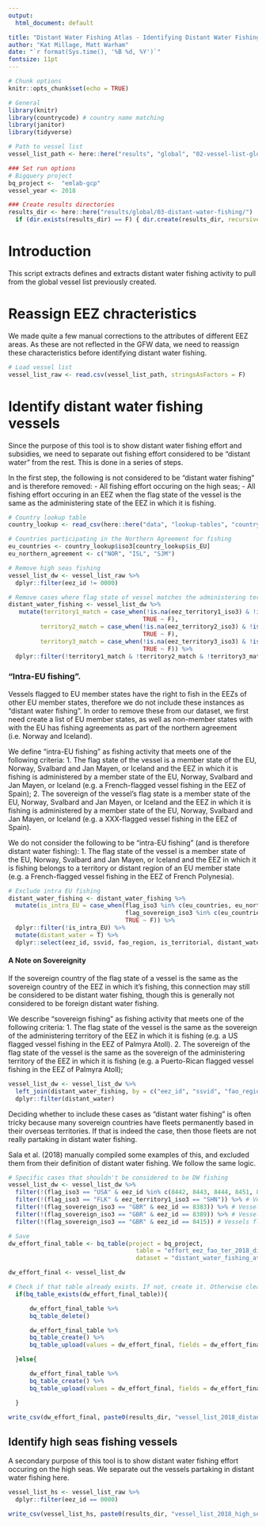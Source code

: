 ```yaml
---
output:
  html_document: default

title: "Distant Water Fishing Atlas - Identifying Distant Water Fishing"
author: "Kat Millage, Matt Warham"
date: "`r format(Sys.time(), '%B %d, %Y')`"
fontsize: 11pt
---
```


```r
# Chunk options
knitr::opts_chunk$set(echo = TRUE)

# General
library(knitr) 
library(countrycode) # country name matching
library(janitor)
library(tidyverse)

# Path to vessel list
vessel_list_path <- here::here("results", "global", "02-vessel-list-global", "vessel_list_2018_raw.csv")

### Set run options
# Bigquery project
bq_project <-  "emlab-gcp"
vessel_year <- 2018

### Create results directories
results_dir <- here::here("results/global/03-distant-water-fishing/")
  if (dir.exists(results_dir) == F) { dir.create(results_dir, recursive = T) }
```

# Introduction 

This script extracts defines and extracts distant water fishing activity to pull from the global vessel list previously created. 

# Reassign EEZ chracteristics

We made quite a few manual corrections to the attributes of different EEZ areas. As these are not reflected in the GFW data, we need to reassign these characteristics before identifying distant water fishing. 

```r
# Load vessel list
vessel_list_raw <- read.csv(vessel_list_path, stringsAsFactors = F) 
```

# Identify distant water fishing vessels

Since the purpose of this tool is to show distant water fishing effort and subsidies, we need to separate out fishing effort considered to be "distant water" from the rest. This is done in a series of steps. 

In the first step, the following is not considered to be "distant water fishing" and is therefore removed:
- All fishing effort occuring on the high seas;
- All fishing effort occuring in an EEZ when the flag state of the vessel is the same as the administering state of the EEZ in which it is fishing.

```r
# Country lookup table
country_lookup <- read_csv(here::here("data", "lookup-tables", "country_dependencies.csv"))

# Countries participating in the Northern Agreement for fishing
eu_countries <- country_lookup$iso3[country_lookup$is_EU]
eu_northern_agreement <- c("NOR", "ISL", "SJM")
```

```r
# Remove high seas fishing
vessel_list_dw <- vessel_list_raw %>%
  dplyr::filter(eez_id != 0000)

# Remove cases where flag state of vessel matches the administering territory (or territories in the cases of joint regime/disputed areas)
distant_water_fishing <- vessel_list_dw %>%
   mutate(territory1_match = case_when(!is.na(eez_territory1_iso3) & !is.na(flag_iso3) & flag_iso3 == eez_territory1_iso3 ~ T,
                                      TRUE ~ F),
         territory2_match = case_when(!is.na(eez_territory2_iso3) & !is.na(flag_iso3) & flag_iso3 == eez_territory2_iso3 ~ T,
                                      TRUE ~ F),
         territory3_match = case_when(!is.na(eez_territory3_iso3) & !is.na(flag_iso3) & flag_iso3 == eez_territory3_iso3 ~ T,
                                      TRUE ~ F)) %>%
  dplyr::filter(!territory1_match & !territory2_match & !territory3_match)

```

### "Intra-EU fishing".

Vessels flagged to EU member states have the right to fish in the EEZs of other EU member states, therefore we do not include these instances as "distant water fishing". In order to remove these from our dataset, we first need create a list of EU member states, as well as non-member states with with the EU has fishing agreements as part of the northern agreement (i.e. Norway and Iceland). 

We define "intra-EU fishing" as fishing activity that meets one of the following criteria: 
1. The flag state of the vessel is a member state of the EU, Norway, Svalbard and Jan Mayen, or Iceland and the EEZ in which it is fishing is administered by a member state of the EU, Norway, Svalbard and Jan Mayen, or Iceland (e.g. a French-flagged vessel fishing in the EEZ of Spain);
2. The sovereign of the vessel's flag state is a member state of the EU, Norway, Svalbard and Jan Mayen, or Iceland and the EEZ in which it is fishing is administered by a member state of the EU, Norway, Svalbard and Jan Mayen, or Iceland (e.g. a XXX-flagged vessel fishing in the EEZ of Spain).

We do not consider the following to be "intra-EU fishing" (and is therefore distant water fishing): 
1. The flag state of the vessel is a member state of the EU, Norway, Svalbard and Jan Mayen, or Iceland and the EEZ in which it is fishing belongs to a territory or distant region of an EU member state (e.g. a French-flagged vessel fishing in the EEZ of French Polynesia). 

```r
# Exclude intra EU fishing
distant_water_fishing <- distant_water_fishing %>%
  mutate(is_intra_EU = case_when(flag_iso3 %in% c(eu_countries, eu_northern_agreement) & eez_territory1_iso3 %in% c(eu_countries, eu_northern_agreement) ~ T,
                                 flag_sovereign_iso3 %in% c(eu_countries, eu_northern_agreement) & eez_territory1_iso3 %in% c(eu_countries, eu_northern_agreement) ~ T,
                                 TRUE ~ F)) %>%
  dplyr::filter(!is_intra_EU) %>%
  mutate(distant_water = T) %>%
  dplyr::select(eez_id, ssvid, fao_region, is_territorial, distant_water)
```

#### A Note on Sovereignity

If the sovereign country of the flag state of a vessel is the same as the sovereign country of the EEZ in which it's fishing, this connection may still be considered to be distant water fishing, though this is generally not considered to be foreign distant water fishing.

We describe "sovereign fishing" as fishing activity that meets one of the following criteria: 
1. The flag state of the vessel is the same as the sovereign of the administering territory of the EEZ in which it is fishing (e.g. a US flagged vessel fishing in the EEZ of Palmyra Atoll).
2. The sovereign of the flag state of the vessel is the same as the sovereign of the administering territory of the EEZ in which it is fishing (e.g. a Puerto-Rican flagged vessel fishing in the EEZ of Palmyra Atoll);

```r
vessel_list_dw <- vessel_list_dw %>%
  left_join(distant_water_fishing, by = c("eez_id", "ssvid", "fao_region", "is_territorial")) %>%
  dplyr::filter(distant_water)
```

Deciding whether to include these cases as "distant water fishing" is often tricky because many sovereign countries have fleets permanently based in their overseas territories. If that is indeed the case, then those fleets are not really partaking in distant water fishing. 

Sala et al. (2018) manually compiled some examples of this, and excluded them from their definition of distant water fishing. We follow the same logic. 

```r
# Specific cases that shouldn't be considered to be DW fishing
vessel_list_dw <- vessel_list_dw %>%
  filter(!(flag_iso3 == "USA" & eez_id %in% c(8442, 8443, 8444, 8451, 8452, 33179, 33180, 48980))) %>% # US flagged vessels fishing in the EEZs of Jarvis Island, Palmyra Atoll, American Samoa, Howland and Baker, Johnston Atoll, Puerto Rico, US Virgin Islands & Northern Mariana Islands 
  filter(!(flag_iso3 == "FLK" & eez_territory1_iso3 == "SHN")) %>% # Vessels flagged to the Falkland Islands fishing in the EEZ of Saint Helana, Ascension, and Tristan da Cunha
  filter(!(flag_sovereign_iso3 == "GBR" & eez_id == 8383)) %>% # Vessels flagged to the UK fishing in the disputed area of South Georgia & Sandwich Islands
  filter(!(flag_sovereign_iso3 == "GBR" & eez_id == 8389)) %>% # Vessels flagged to the UK fishing in the disputed area of the Falkland Islands
  filter(!(flag_sovereign_iso3 == "GBR" & eez_id == 8415)) # Vessels flagged to the UK fishing in the EEZ of Montserrat
```

```r
# Save
dw_effort_final_table <- bq_table(project = bq_project, 
                                    table = "effort_eez_fao_ter_2018_distant_water_only", 
                                    dataset = "distant_water_fishing_atlas")

dw_effort_final <- vessel_list_dw

# Check if that table already exists. If not, create it. Otherwise clear it.
  if(bq_table_exists(dw_effort_final_table)){

      dw_effort_final_table %>%
      bq_table_delete()

      dw_effort_final_table %>%
      bq_table_create() %>%
      bq_table_upload(values = dw_effort_final, fields = dw_effort_final)

  }else{

      dw_effort_final_table %>%
      bq_table_create() %>%
      bq_table_upload(values = dw_effort_final, fields = dw_effort_final)

  }

write_csv(dw_effort_final, paste0(results_dir, "vessel_list_2018_distant_water.csv"))
```

## Identify high seas fishing vessels

A secondary purpose of this tool is to show distant water fishing effort occuring on the high seas. We separate out the vessels partaking in distant water fishing here. 

```r
vessel_list_hs <- vessel_list_raw %>%
  dplyr::filter(eez_id == 0000)

write_csv(vessel_list_hs, paste0(results_dir, "vessel_list_2018_high_seas.csv"))
```

